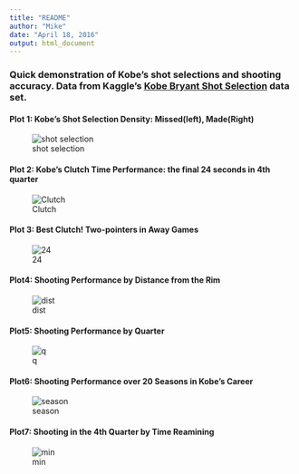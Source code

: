 ```yaml
---
title: "README"
author: "Mike"
date: "April 18, 2016"
output: html_document
---
```


### Quick demonstration of Kobe's shot selections and shooting accuracy. Data from Kaggle's [Kobe Bryant Shot Selection](https://www.kaggle.com/c/kobe-bryant-shot-selection) data set.

#### Plot 1: Kobe's Shot Selection Density: Missed(left), Made(Right) 
![shot selection](https://raw.githubusercontent.com/fhlgood/K_kobe/master/shot_density.PNG)

#### Plot 2: Kobe's Clutch Time Performance: the final 24 seconds in 4th quarter
![Clutch](https://raw.githubusercontent.com/fhlgood/K_kobe/master/24s.PNG)

#### Plot 3: Best Clutch! Two-pointers in Away Games 
![24](https://raw.githubusercontent.com/fhlgood/K_kobe/master/bestClutch.PNG)

#### Plot4: Shooting Performance by Distance from the Rim
![dist](https://raw.githubusercontent.com/fhlgood/K_kobe/master/sp_distance.PNG)

#### Plot5: Shooting Performance by Quarter
![q](https://raw.githubusercontent.com/fhlgood/K_kobe/master/sp_period.PNG)

#### Plot6: Shooting Performance over 20 Seasons in Kobe's Career
![season](https://raw.githubusercontent.com/fhlgood/K_kobe/master/sp_seasons.PNG)

#### Plot7: Shooting in the 4th Quarter by Time Reamining
![min](https://raw.githubusercontent.com/fhlgood/K_kobe/master/sp_min.PNG)